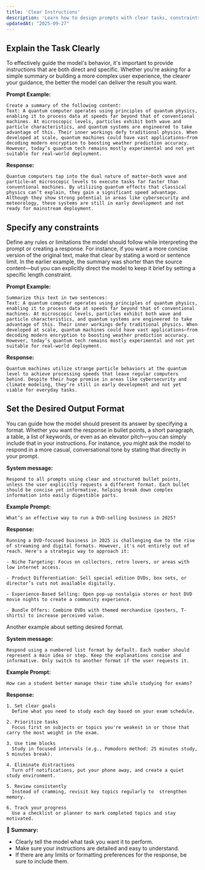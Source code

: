 ```yaml
---
title: 'Clear Instructions'
description: 'Learn how to design prompts with clear tasks, constraints, and formatting guidance for more accurate AI responses.'
updatedAt: "2025-09-27"
---
```


## Explain the Task Clearly

To effectively guide the model's behavior, it's important to provide instructions that are both direct and specific. Whether you're asking for a simple summary or building a more complex user experience, the clearer your guidance, the better the model can deliver the result you want.

**Prompt Example:**

```prompt
Create a summary of the following content:
Text: A quantum computer operates using principles of quantum physics, enabling it to process data at speeds far beyond that of conventional machines. At microscopic levels, particles exhibit both wave and particle characteristics, and quantum systems are engineered to take advantage of this. Their inner workings defy traditional physics. When developed at scale, quantum machines could have vast applications—from decoding modern encryption to boosting weather prediction accuracy. However, today’s quantum tech remains mostly experimental and not yet suitable for real-world deployment.
```

**Response:**

```response
Quantum computers tap into the dual nature of matter—both wave and particle—at microscopic levels to execute tasks far faster than conventional machines. By utilizing quantum effects that classical physics can’t explain, they gain a significant speed advantage. Although they show strong potential in areas like cybersecurity and meteorology, these systems are still in early development and not ready for mainstream deployment.
```

## Specify any constraints

Define any rules or limitations the model should follow while interpreting the prompt or creating a response. For instance, if you want a more concise version of the original text, make that clear by stating a word or sentence limit. In the earlier example, the summary was shorter than the source content—but you can explicitly direct the model to keep it brief by setting a specific length constraint.

**Prompt Example:**

```prompt
Summarize this text in two sentences:
Text: A quantum computer operates using principles of quantum physics, enabling it to process data at speeds far beyond that of conventional machines. At microscopic levels, particles exhibit both wave and particle characteristics, and quantum systems are engineered to take advantage of this. Their inner workings defy traditional physics. When developed at scale, quantum machines could have vast applications—from decoding modern encryption to boosting weather prediction accuracy. However, today’s quantum tech remains mostly experimental and not yet suitable for real-world deployment.
```

**Response:**

```response
Quantum machines utilize strange particle behaviors at the quantum level to achieve processing speeds that leave regular computers behind. Despite their huge promise in areas like cybersecurity and climate modeling, they’re still in early development and not yet viable for everyday tasks.
```

## Set the Desired Output Format

You can guide how the model should present its answer by specifying a format. Whether you want the response in bullet points, a short paragraph, a table, a list of keywords, or even as an elevator pitch—you can simply include that in your instructions. For instance, you might ask the model to respond in a more casual, conversational tone by stating that directly in your prompt.

**System message:**

```message
Respond to all prompts using clear and structured bullet points, unless the user explicitly requests a different format. Each bullet should be concise yet informative, helping break down complex information into easily digestible parts.
```

**Example Prompt:**

```prompt
What’s an effective way to run a DVD-selling business in 2025?
```

**Response:**

```response
Running a DVD-focused business in 2025 is challenging due to the rise of streaming and digital formats. However, it's not entirely out of reach. Here's a strategic way to approach it:

- Niche Targeting: Focus on collectors, retro lovers, or areas with low internet access.

- Product Differentiation: Sell special edition DVDs, box sets, or director’s cuts not available digitally.

- Experience-Based Selling: Open pop-up nostalgia stores or host DVD movie nights to create a community experience.

- Bundle Offers: Combine DVDs with themed merchandise (posters, T-shirts) to increase perceived value.
```

Another example about setting desired format.

**System message:**

```message
Respond using a numbered list format by default. Each number should represent a main idea or step. Keep the explanations concise and informative. Only switch to another format if the user requests it.
```

**Example Prompt:**

```prompt
How can a student better manage their time while studying for exams?
```

**Response:**

```response
1. Set clear goals
  Define what you need to study each day based on your exam schedule.

2. Prioritize tasks
  Focus first on subjects or topics you're weakest in or those that carry the most weight in the exam.

3. Use time blocks
  Study in focused intervals (e.g., Pomodoro method: 25 minutes study, 5 minutes break).

4. Eliminate distractions
  Turn off notifications, put your phone away, and create a quiet study environment.

5. Review consistently
  Instead of cramming, revisit key topics regularly to  strengthen memory.

6. Track your progress
  Use a checklist or planner to mark completed topics and stay motivated.
```

**📝 Summary:**

- Clearly tell the model what task you want it to perform.
- Make sure your instructions are detailed and easy to understand.
- If there are any limits or formatting preferences for the response, be sure to include them.

